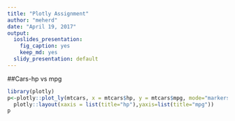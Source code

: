 ```yaml
---
title: "Plotly Assignment"
author: "meherd"
date: "April 19, 2017"
output:
  ioslides_presentation:
    fig_caption: yes
    keep_md: yes
  slidy_presentation: default
---
```


##Cars-hp vs mpg
```r
library(plotly)
p<-plotly::plot_ly(mtcars, x = mtcars$hp, y = mtcars$mpg, mode="markers", size = mtcars$wt,color =mtcars$disp)%>%
  plotly::layout(xaxis = list(title="hp"),yaxis=list(title="mpg"))
p
```



